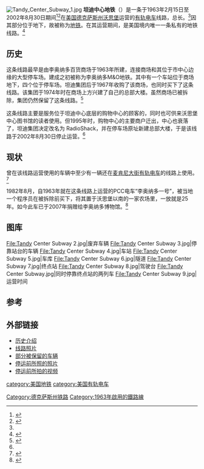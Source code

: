 {{Infobox rail line
|name=坦迪中心地鐵<br />{{lang|en|Tandy Center Subway}}
|image=File:Tandy Center Subway 3.jpg
|caption=坦迪中心地鐵列車2002年最後一日營運
|locale = {{USA}}[[德克薩斯州|德克薩斯州]][[沃思堡|沃思堡]]
|type=[[有軌電車|有軌電車]]
|linelength_mi=0.7
|open=1963年2月15日<ref name=open />
|close=2002年8月30日<ref name=close />
|map=
}}
[[File:Tandy_Center_Subway_1.jpg|thumb]]
{{BS-map|collapse=yes|title=坦迪中心地鐵|title-bg=black|title-color=white|map=
\uexKBHFa~~ ~~第三站
uexKDSTaq\uexSTR+r!~uexSTR+l\uexABZgr\~~ ~~車庫
uexBHF(L)g\uexSTR~~ ~~第二站
uexSTR\uexSTRf
uexBHF(L)g\uexSTR~~ ~~第一站
uexSTRg\uexBHF(L)f~~ ~~第四站
uextSTRa\uextSTRa
uextSTRg\uextSTRf
uextABZg+l\uextSTRr
uextKBHFe\~~ ~~终點
}}
'''坦迪中心地铁'''（{{lang-en|Tandy Center Subway}}）是一条于1963年2月15日至2002年8月30日期间<ref>{{cite web|url=http://www.tshaonline.org/handbook/online/articles/dhlef|title=Handbook of Texas Online - Leonard Brothers|accessdate=30 December 2008|date=18 January 2008|archive-date=2016-03-16|archive-url=https://web.archive.org/web/20160316163410/https://tshaonline.org/handbook/online/articles/dhlef|dead-url=no}}</ref><ref>{{cite web|url=http://freepages.history.rootsweb.ancestry.com/~unclejoe/tx/subway.html|title=Preserving Texas History: Tandy Subway|accessdate=30 December 2008|date=31 August 2002|deadurl=yes|archiveurl=https://web.archive.org/web/20090814172756/http://freepages.history.rootsweb.ancestry.com/~unclejoe/tx/subway.html|archivedate=2009年8月14日|df=}}</ref>在[[美国|美国]][[德克萨斯州|德克萨斯州]][[沃思堡|沃思堡]]运营的[[有轨电车|有轨电车]]线路，总长{{convert|0.7|mi|km|1}}。<ref name="Fort Worth, Texas: Tandy Subway" />因其部分位于地下，故被称为[[地铁|地铁]]。在其运营期间，是美国境内唯一一条私有的地铁线路。<ref>{{cite web|url=http://world.nycsubway.org/us/fortworth/|title=Fort Worth, Texas|accessdate=30 December 2008|year=2005|archive-date=2012-02-04|archive-url=https://web.archive.org/web/20120204033431/http://world.nycsubway.org/us/fortworth/|dead-url=no}}</ref>

==历史==
这条线路最早是由李奥纳多百货商场于1963年所建，连接商场和其位于市中心边缘的大型停车场。建成之初被称为李奥纳多M&O地铁。其中有一个车站位于商场地下，四个位于停车场。坦迪集团后于1967年收购了该商场，也同时买下了这条线路。该集团于1974年时在商场上方兴建了自己的总部大楼。虽然商场已被拆除，集团仍然保留了这条线路。<ref name="Fort Worth, Texas: Tandy Subway">{{cite web | url=http://web.presby.edu/~jtbell/transit/FtWorth/ | title=Fort Worth, Texas: Tandy Subway | accessdate=2013-03-31 | deadurl=yes | archiveurl=https://web.archive.org/web/20130518221431/http://web.presby.edu/~jtbell/transit/FtWorth/ | archivedate=2013-05-18 }}</ref>

这条线路主要是服务位于坦迪中心底层的购物中心的顾客的，同时也可供来沃思堡中心图书馆的读者使用。但1995年时，购物中心的主要商户迁出，中心也衰落了，坦迪集团决定改名为 RadioShack，并在停车场原址新建总部大楼，于是该线路于2002年8月30日停止运营。<ref name="Fort Worth, Texas: Tandy Subway" />

==现状==
曾在该线路运营使用的车辆中至少有一辆还在[[麦肯尼大街有轨电车|麦肯尼大街有轨电车]]的线路上使用。<ref>{{citeweb|url=http://www.mata.org/143specs.htm|title=Car 143: Winnie|accessdate=1 January 2009|date=11 August 2008|archive-url=https://web.archive.org/web/20161229144940/http://www.mata.org/143specs.htm|archive-date=2016-12-29|dead-url=yes}}</ref>

1982年8月，自1963年就在这条线路上运营的PCC电车“李奥纳多一号”，被当地一个程序员在被拆除前买下，将其置于沃思堡以南的一家农场里，一放就是25年。如今此车已于2007年捐赠给李奥纳多博物馆。<ref>{{Cite web |url=http://www.fwculture.com/leonards_museum.htm |title=Leonard's Department Store Museum |accessdate=2013-03-31 |archive-date=2008-07-06 |archive-url=https://web.archive.org/web/20080706041456/http://www.fwculture.com/leonards_museum.htm |dead-url=yes }}</ref>

==图库==
<gallery>
File:Tandy Center Subway 2.jpg|废弃车辆
File:Tandy Center Subway 3.jpg|停靠站台的车辆
File:Tandy Center Subway 4.jpg|车站
File:Tandy Center Subway 5.jpg|车库
File:Tandy Center Subway 6.jpg|隧道
File:Tandy Center Subway 7.jpg|终点站
File:Tandy Center Subway 8.jpg|驾驶台
File:Tandy Center Subway.jpg|同时停靠终点站的两列车
File:Tandy Center Subway 9.jpg|运营时间
</gallery>
==参考==
{{reflist}}

==外部链接==
{{commonscat|Tandy Center Subway}}
*[https://web.archive.org/web/20130518221431/http://web.presby.edu/~jtbell/transit/FtWorth/ 历史介绍]
*[http://world.nycsubway.org/us/fortworth/ 线路照片]{{Wayback|url=http://world.nycsubway.org/us/fortworth/ |date=20120204033431 }}
*[http://www.northtexastransport.org/ 部分被保留的车辆]{{Wayback|url=http://www.northtexastransport.org/ |date=20070418001421 }}
*[http://www.flickr.com/photos/limebye/sets/72157623394182793/ 停运前所照的照片]{{Wayback|url=http://www.flickr.com/photos/limebye/sets/72157623394182793/ |date=20120120205420 }}
*[http://www.youtube.com/watch?v=VsVEMQAykgc 停运前所拍的视频]{{Wayback|url=http://www.youtube.com/watch?v=VsVEMQAykgc |date=20160305171637 }}

{{美国城市轨道交通}}
[[category:美国地铁|category:美国地铁]]
[[category:美国有轨电车|category:美国有轨电车]]
[[Category:德克萨斯州铁路|Category:德克萨斯州铁路]]
[[Category:1963年啟用的鐵路線|Category:1963年啟用的鐵路線]]